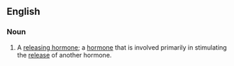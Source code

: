 ==English==

===Noun===
{{en-noun}}

# {{lb|en|endocrinology}} A [[releasing hormone]]; a [[hormone]] that is involved primarily in stimulating the [[release]] of another hormone.
